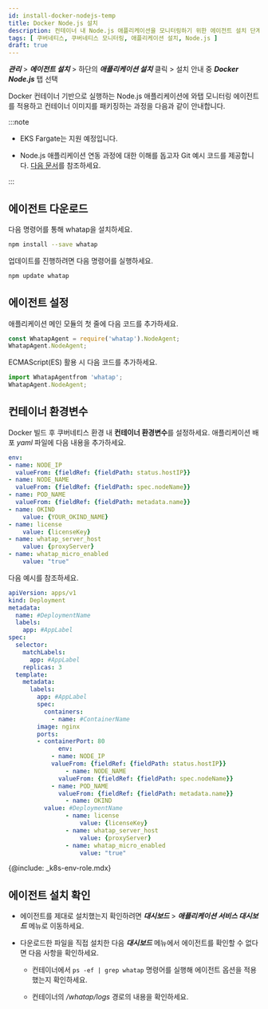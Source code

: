 ```yaml
---
id: install-docker-nodejs-temp
title: Docker Node.js 설치
description: 컨테이너 내 Node.js 애플리케이션을 모니터링하기 위한 에이전트 설치 단계입니다.
tags: [ 쿠버네티스, 쿠버네티스 모니터링, 애플리케이션 설치, Node.js ]
draft: true
---
```


<!-- 에이전트 설정, 컨테이너 환경 변수, 에이전트 설치 확인 추가 수정0119 -->


***관리*** > ***에이전트 설치*** > 하단의 ***애플리케이션 설치*** 클릭 > 설치 안내 중 ***Docker Node.js*** 탭 선택

Docker 컨테이너 기반으로 실행하는 Node.js 애플리케이션에 와탭 모니터링 에이전트를 적용하고 컨테이너 이미지를 패키징하는 과정을 다음과 같이 안내합니다. 

:::note 

* EKS Fargate는 지원 예정입니다. 

* Node.js 애플리케이션 연동 과정에 대한 이해를 돕고자 Git 예시 코드를 제공합니다. [다음 문서](https://github.com/whatap/kuber-apm-boilerplate/tree/main/nodejs/express)를 참조하세요.

:::

## 에이전트 다운로드

다음 명령어를 통해 whatap을 설치하세요.

```bash
npm install --save whatap
```

업데이트를 진행하려면 다음 명령어를 실행하세요.

```bash
npm update whatap
```

## 에이전트 설정

애플리케이션 메인 모듈의 첫 줄에 다음 코드를 추가하세요.

```javascript title='Example' showLineNumbers {1}
const WhatapAgent = require('whatap').NodeAgent;
WhatapAgent.NodeAgent;
```

ECMAScript(ES) 활용 시 다음 코드를 추가하세요.

```javascript
import WhatapAgentfrom 'whatap';
WhatapAgent.NodeAgent;
```

## 컨테이너 환경변수

Docker 빌드 후 쿠버네티스 환경 내 **컨테이너 환경변수**를 설정하세요. 애플리케이션 배포 *yaml* 파일에 다음 내용을 추가하세요. 

```yaml
env:
- name: NODE_IP
  valueFrom: {fieldRef: {fieldPath: status.hostIP}}
- name: NODE_NAME
  valueFrom: {fieldRef: {fieldPath: spec.nodeName}}
- name: POD_NAME
  valueFrom: {fieldRef: {fieldPath: metadata.name}}
- name: OKIND
	value: {YOUR_OKIND_NAME}
- name: license
	value: {licenseKey}
- name: whatap_server_host
	value: {proxyServer}
- name: whatap_micro_enabled
	value: "true"
```

다음 예시를 참조하세요.

```yaml
apiVersion: apps/v1
kind: Deployment
metadata:
  name: #DeploymentName
  labels:
    app: #AppLabel
spec:
  selector:
    matchLabels:
      app: #AppLabel
	replicas: 3
  template:
    metadata:
      labels:
        app: #AppLabel
		spec:
		  containers:
			- name: #ContainerName
        image: nginx
        ports:
        - containerPort: 80
			  env:
		    - name: NODE_IP
	        valueFrom: {fieldRef: {fieldPath: status.hostIP}}
				- name: NODE_NAME
		      valueFrom: {fieldRef: {fieldPath: spec.nodeName}}
		    - name: POD_NAME
		      valueFrom: {fieldRef: {fieldPath: metadata.name}}
				- name: OKIND
          value: #DeploymentName
				- name: license
					value: {licenseKey}
				- name: whatap_server_host
					value: {proxyServer}
				- name: whatap_micro_enabled
					value: "true"
```

{@include: _k8s-env-role.mdx} 

## 에이전트 설치 확인

* 에이전트를 제대로 설치했는지 확인하려면 ***대시보드*** > ***애플리케이션 서비스 대시보드*** 메뉴로 이동하세요.

* 다운로드한 파일을 직접 설치한 다음 ***대시보드*** 메뉴에서 에이전트를 확인할 수 없다면 다음 사항을 확인하세요.

  * 컨테이너에서 `ps -ef | grep whatap` 명령어를 실행해 에이전트 옵션을 적용했는지 확인하세요.

  * 컨테이너의 */whatap/logs* 경로의 내용을 확인하세요. 